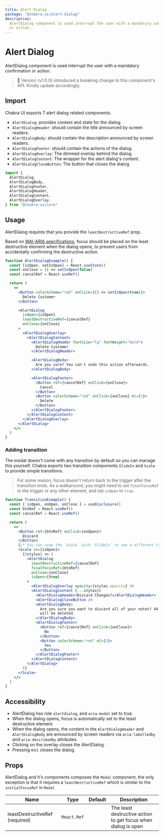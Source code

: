 ```yaml
---
title: Alert Dialog
package: "@chakra-ui/alert-dialog"
description:
  AlertDialog component is used interrupt the user with a mandatory confirmation
  or action.
---
```


# Alert Dialog

AlertDialog component is used interrupt the user with a mandatory confirmation
or action.

> 🚨 Version (v1.0.0) introduced a breaking change to this component's API.
> Kindly update accordingly.

## Import

Chakra UI exports 7 alert dialog related components.

- `AlertDialog`: provides context and state for the dialog.
- `AlertDialogHeader`: should contain the title announced by screen readers.
- `AlertDialogBody`: should contain the description announced by screen readers.
- `AlertDialogFooter`: should contain the actions of the dialog.
- `AlertDialogOverlay`: The dimmed overlay behind the dialog.
- `AlertDialogContent`: The wrapper for the alert dialog's content.
- `AlertDialogCloseButton`: The button that closes the dialog.

```js
import {
  AlertDialog,
  AlertDialogBody,
  AlertDialogFooter,
  AlertDialogHeader,
  AlertDialogContent,
  AlertDialogOverlay,
} from "@chakra-ui/core"
```

## Usage

AlertDialog requires that you provide the `leastDestructiveRef` prop.

Based on
[WAI-ARIA specifications](https://www.w3.org/TR/wai-aria-practices/#alertdialog),
focus should be placed on the least destructive element when the dialog opens,
to prevent users from accidentally confirming the destructive action.

```jsx
function AlertDialogExample() {
  const [isOpen, setIsOpen] = React.useState()
  const onClose = () => setIsOpen(false)
  const cancelRef = React.useRef()

  return (
    <>
      <Button colorScheme="red" onClick={() => setIsOpen(true)}>
        Delete Customer
      </Button>

      <AlertDialog
        isOpen={isOpen}
        leastDestructiveRef={cancelRef}
        onClose={onClose}
      >
        <AlertDialogOverlay>
          <AlertDialogContent>
            <AlertDialogHeader fontSize="lg" fontWeight="bold">
              Delete Customer
            </AlertDialogHeader>

            <AlertDialogBody>
              Are you sure? You can't undo this action afterwards.
            </AlertDialogBody>

            <AlertDialogFooter>
              <Button ref={cancelRef} onClick={onClose}>
                Cancel
              </Button>
              <Button colorScheme="red" onClick={onClose} ml={3}>
                Delete
              </Button>
            </AlertDialogFooter>
          </AlertDialogContent>
        </AlertDialogOverlay>
      </AlertDialog>
    </>
  )
}
```

### Adding transition

The modal doesn't come with any transition by default so you can manage this
yourself. Chakra exports two transition components `SlideIn` and `Scale` to
provide simple transitions.

> For some reason, focus doesn't return back to the trigger after the transition
> ends. As a walkaround, you might need to set `finalFocusRef` to the trigger or
> any other element, and set `isOpen` to `true`.

```jsx
function TransitionExample() {
  const { isOpen, onOpen, onClose } = useDisclosure()
  const btnRef = React.useRef()
  const cancelRef = React.useRef()

  return (
    <>
      <Button ref={btnRef} onClick={onOpen}>
        Discard
      </Button>
      {/* You can swap the `Scale` with `SlideIn` to see a different transition */}
      <Scale in={isOpen}>
        {(styles) => (
          <AlertDialog
            leastDestructiveRef={cancelRef}
            finalFocusRef={btnRef}
            onClose={onClose}
            isOpen={true}
          >
            <AlertDialogOverlay opacity={styles.opacity} />
            <AlertDialogContent {...styles}>
              <AlertDialogHeader>Discard Changes?</AlertDialogHeader>
              <AlertDialogCloseButton />
              <AlertDialogBody>
                Are you sure you want to discard all of your notes? 44 words
                will be deleted.
              </AlertDialogBody>
              <AlertDialogFooter>
                <Button ref={cancelRef} onClick={onClose}>
                  No
                </Button>
                <Button colorScheme="red" ml={3}>
                  Yes
                </Button>
              </AlertDialogFooter>
            </AlertDialogContent>
          </AlertDialog>
        )}
      </Scale>
    </>
  )
}
```

## Accessibility

- AlertDialog has role `alertdialog`, and `aria-modal` set to true.
- When the dialog opens, focus is automatically set to the least destructive
  element.
- When the dialog opens, the content in the `AlertDialogHeader` and
  `AlertDialogBody` are announced by screen readers via `aria-labelledby` and
  `aria-describedby` attributes.
- Clicking on the overlay closes the AlertDialog.
- Pressing <kbd>esc</kbd> closes the dialog.

## Props

AlertDialog and it's components composes the `Modal` component, the only
exception is that it requires a `leastDestructiveRef` which is similar to the
`initialFocusRef` in `Modal`

| Name                           | Type        | Default | Description                                                   |
| ------------------------------ | ----------- | ------- | ------------------------------------------------------------- |
| leastDestructiveRef (required) | `React.Ref` |         | The least destructive action to get focus when dialog is open |
